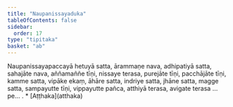 ```yaml
---
title: "Naupanissayaduka"
tableOfContents: false
sidebar:
  order: 17
type: "tipitaka"
basket: "ab"
---
```



<DynamicBreadcrumb />

<Division number="502">

<Paragraph number="1730">
Naupanissayapaccayā hetuyā satta, ārammaṇe nava, adhipatiyā satta, sahajāte nava, aññamaññe tīṇi, nissaye terasa, purejāte tīṇi, pacchājāte tīṇi, kamme satta, vipāke ekaṃ, āhāre satta, indriye satta, jhāne satta, magge satta, sampayutte tīṇi, vippayutte pañca, atthiyā terasa, avigate terasa …pe… .

</Paragraph>
</Division>

<TableOfContents>
* [Aṭṭhaka](atthaka)
</TableOfContents>